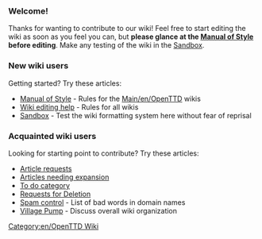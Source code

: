 === Welcome! ===
<div style="width:500px;">Thanks for wanting to contribute to our wiki! Feel free to start editing the wiki as soon as you feel you can, but '''please glance at the [[Main/en/Manual of Style|Manual of Style]] before editing'''. Make any testing of the wiki in the [[Main/en/Sandbox|Sandbox]].</div>

=== New wiki users ===
Getting started? Try these articles:
* [[Main/en/Manual of Style|Manual of Style]] - Rules for the [[Main/en/OpenTTD]] wikis
* [[Main/en/Editing help|Wiki editing help]] - Rules for all wikis
* [[Main/en/Sandbox|Sandbox]] - Test the wiki formatting system here without fear of reprisal

=== Acquainted wiki users ===
Looking for starting point to contribute? Try these articles:
* [[Main/en/Requested Articles|Article requests]]
* [[Category/en/Articles to be expanded|Articles needing expansion]]
* [[Category/en/To do|To do category]]
* [[Main/en/Requests for Deletion|Requests for Deletion]]
* [[Main/en/My spam blacklist|Spam control]] - List of bad words in domain names
* [[Archive/en/Village Pump|Village Pump]] - Discuss overall wiki organization

[[Category:en/OpenTTD Wiki]]